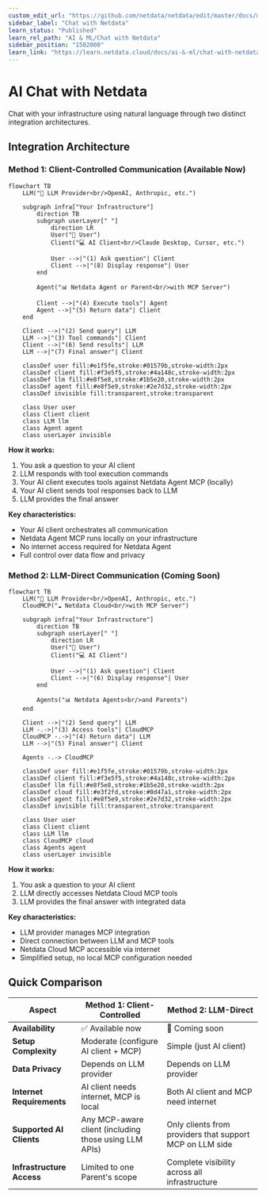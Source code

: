 ```yaml
---
custom_edit_url: "https://github.com/netdata/netdata/edit/master/docs/ml-ai/ai-chat-netdata/ai-chat-netdata.md"
sidebar_label: "Chat with Netdata"
learn_status: "Published"
learn_rel_path: "AI & ML/Chat with Netdata"
sidebar_position: "1502000"
learn_link: "https://learn.netdata.cloud/docs/ai-&-ml/chat-with-netdata/chat-with-netdata"
---
```


# AI Chat with Netdata

Chat with your infrastructure using natural language through two distinct integration architectures.

## Integration Architecture

### Method 1: Client-Controlled Communication (Available Now)

```mermaid
flowchart TB
    LLM("🤖 LLM Provider<br/>OpenAI, Anthropic, etc.")
    
    subgraph infra["Your Infrastructure"]
        direction TB
        subgraph userLayer[" "]
            direction LR
            User("👤 User") 
            Client("💻 AI Client<br/>Claude Desktop, Cursor, etc.")
            
            User -->|"(1) Ask question"| Client
            Client -->|"(8) Display response"| User
        end
        
        Agent("📊 Netdata Agent or Parent<br/>with MCP Server")
        
        Client -->|"(4) Execute tools"| Agent
        Agent -->|"(5) Return data"| Client
    end
    
    Client -->|"(2) Send query"| LLM
    LLM -->|"(3) Tool commands"| Client
    Client -->|"(6) Send results"| LLM
    LLM -->|"(7) Final answer"| Client
    
    classDef user fill:#e1f5fe,stroke:#01579b,stroke-width:2px
    classDef client fill:#f3e5f5,stroke:#4a148c,stroke-width:2px
    classDef llm fill:#e8f5e8,stroke:#1b5e20,stroke-width:2px
    classDef agent fill:#e8f5e9,stroke:#2e7d32,stroke-width:2px
    classDef invisible fill:transparent,stroke:transparent
    
    class User user
    class Client client
    class LLM llm
    class Agent agent
    class userLayer invisible
```

**How it works:**

1. You ask a question to your AI client
2. LLM responds with tool execution commands
3. Your AI client executes tools against Netdata Agent MCP (locally)
4. Your AI client sends tool responses back to LLM
5. LLM provides the final answer

**Key characteristics:**

- Your AI client orchestrates all communication
- Netdata Agent MCP runs locally on your infrastructure
- No internet access required for Netdata Agent
- Full control over data flow and privacy

### Method 2: LLM-Direct Communication (Coming Soon)

```mermaid
flowchart TB
    LLM("🤖 LLM Provider<br/>OpenAI, Anthropic, etc.")
    CloudMCP("☁️ Netdata Cloud<br/>with MCP Server")
    
    subgraph infra["Your Infrastructure"]
        direction TB
        subgraph userLayer[" "]
            direction LR
            User("👤 User")
            Client("💻 AI Client")
            
            User -->|"(1) Ask question"| Client
            Client -->|"(6) Display response"| User
        end
        
        Agents("📊 Netdata Agents<br/>and Parents")
    end
    
    Client -->|"(2) Send query"| LLM
    LLM -.->|"(3) Access tools"| CloudMCP
    CloudMCP -.->|"(4) Return data"| LLM
    LLM -->|"(5) Final answer"| Client
    
    Agents -.-> CloudMCP
    
    classDef user fill:#e1f5fe,stroke:#01579b,stroke-width:2px
    classDef client fill:#f3e5f5,stroke:#4a148c,stroke-width:2px
    classDef llm fill:#e8f5e8,stroke:#1b5e20,stroke-width:2px
    classDef cloud fill:#e3f2fd,stroke:#0d47a1,stroke-width:2px
    classDef agent fill:#e8f5e9,stroke:#2e7d32,stroke-width:2px
    classDef invisible fill:transparent,stroke:transparent
    
    class User user
    class Client client
    class LLM llm
    class CloudMCP cloud
    class Agents agent
    class userLayer invisible
```

**How it works:**

1. You ask a question to your AI client
2. LLM directly accesses Netdata Cloud MCP tools
3. LLM provides the final answer with integrated data

**Key characteristics:**

- LLM provider manages MCP integration
- Direct connection between LLM and MCP tools
- Netdata Cloud MCP accessible via internet
- Simplified setup, no local MCP configuration needed

## Quick Comparison

| Aspect | Method 1: Client-Controlled | Method 2: LLM-Direct |
|--------|---------------------------|---------------------|
| **Availability** | ✅ Available now | 🚧 Coming soon |
| **Setup Complexity** | Moderate (configure AI client + MCP) | Simple (just AI client) |
| **Data Privacy** | Depends on LLM provider | Depends on LLM provider |
| **Internet Requirements** | AI client needs internet, MCP is local | Both AI client and MCP need internet |
| **Supported AI Clients** | Any MCP-aware client (including those using LLM APIs) | Only clients from providers that support MCP on LLM side |
| **Infrastructure Access** | Limited to one Parent's scope | Complete visibility across all infrastructure |
